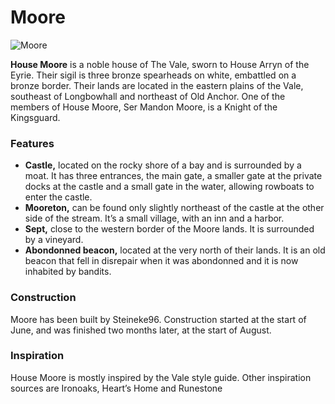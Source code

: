 

# Moore

<Image src="https://cdn.sanity.io/images/1as7cn02/production/334657341c6087bd76e00749b001f73f2adf4277-1920x1018.png?w=976&h=350&fit=crop&crop=center&auto=format" alt="Moore" width={976} height={350}  />

<ProjectDetails
  floatRight
  region="Vale"
  house="House Moore"
  type="Castle"
  status="Completed"
  warp="/warp moore"
  projectLead="Steineke96"
  dateStarted="June 7, 2014"
  dateCompleted="June 7, 2014"
/>

**House Moore** is a noble house of The Vale, sworn to House Arryn of the Eyrie. Their sigil is three bronze spearheads on white, embattled on a bronze border. Their lands are located in the eastern plains of the Vale, southeast of Longbowhall and northeast of Old Anchor. One of the members of House Moore, Ser Mandon Moore, is a Knight of the Kingsguard.

### Features

* **Castle,** located on the rocky shore of a bay and is surrounded by a moat. It has three entrances, the main gate, a smaller gate at the private docks at the castle and a small gate in the water, allowing rowboats to enter the castle.
* **Mooreton,** can be found only slightly northeast of the castle at the other side of the stream. It’s a small village, with an inn and a harbor.
* **Sept,** close to the western border of the Moore lands. It is surrounded by a vineyard.
* **Abondonned beacon,** located at the very north of their lands. It is an old beacon that fell in disrepair when it was abondonned and it is now inhabited by bandits.

### Construction

Moore has been built by Steineke96. Construction started at the start of June, and was finished two months later, at the start of August.

### Inspiration

House Moore is mostly inspired by the Vale style guide. Other inspiration sources are Ironoaks, Heart’s Home and Runestone